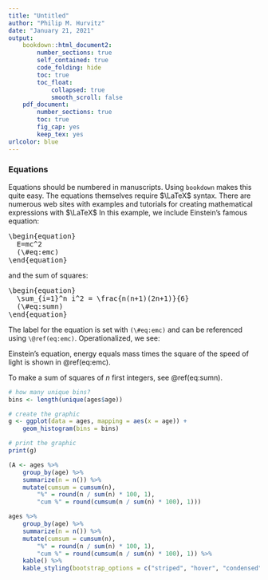 ```yaml
---
title: "Untitled"
author: "Philip M. Hurvitz"
date: "January 21, 2021"
output: 
    bookdown::html_document2:
        number_sections: true
        self_contained: true
        code_folding: hide
        toc: true
        toc_float:
            collapsed: true
            smooth_scroll: false
    pdf_document:
        number_sections: true
        toc: true
        fig_cap: yes
        keep_tex: yes
urlcolor: blue 
---
```


### Equations
Equations should be numbered in manuscripts. Using `bookdown` makes this quite easy. The equations themselves require $\LaTeX$ syntax. There are numerous web sites with examples and tutorials for creating mathematical expressions with $\LaTeX$ In this example, we include Einstein's famous equation:

<pre>
\begin{equation}
  E=mc^2
  (\#eq:emc)
\end{equation}
</pre>

and the sum of squares:

<pre>
\begin{equation}
  \sum_{i=1}^n i^2 = \frac{n(n+1)(2n+1)}{6}
  (\#eq:sumn)
\end{equation}
</pre>

The label for the equation is set with `(\#eq:emc)` and can be referenced using `\@ref(eq:emc)`. Operationalized, we see:

Einstein's equation, energy equals mass times the square of the speed of light is shown in \@ref(eq:emc).

\begin{equation}
  E=mc^2
  (\#eq:emc)
\end{equation}

To make a sum of squares of _n_ first integers, see \@ref(eq:sumn).

\begin{equation}
  \sum_{i=1}^n i^2 = \frac{n(n+1)(2n+1)}{6}
  (\#eq:sumn)
\end{equation}


```r
# how many unique bins? 
bins <- length(unique(ages$age))

# create the graphic
g <- ggplot(data = ages, mapping = aes(x = age)) +
    geom_histogram(bins = bins)

# print the graphic
print(g)
```


```r
(A <- ages %>% 
    group_by(age) %>% 
    summarize(n = n()) %>% 
    mutate(cumsum = cumsum(n),
        "%" = round(n / sum(n) * 100, 1),
        "cum %" = round(cumsum(n / sum(n) * 100), 1)))
```


```r
ages %>% 
    group_by(age) %>% 
    summarize(n = n()) %>% 
    mutate(cumsum = cumsum(n),
        "%" = round(n / sum(n) * 100, 1),
        "cum %" = round(cumsum(n / sum(n) * 100), 1)) %>% 
    kable() %>% 
    kable_styling(bootstrap_options = c("striped", "hover", "condensed", "responsive"), full_width = F, position = "left") 
```

